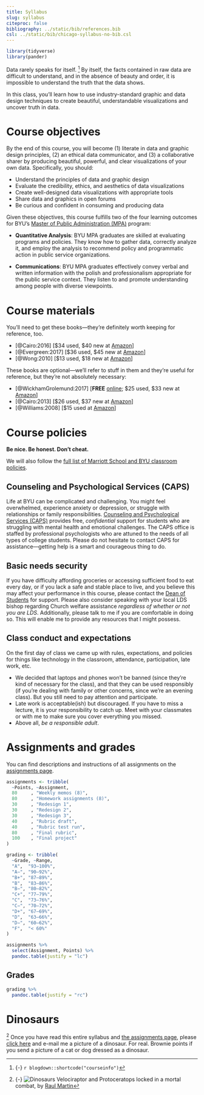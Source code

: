 ```yaml
---
title: Syllabus
slug: syllabus
citeproc: false
bibliography: ../static/bib/references.bib
csl: ../static/bib/chicago-syllabus-no-bib.csl
---
```


```r
library(tidyverse)
library(pander)
```

<span class="newthought">Data rarely speaks for itself.</span> [^courseinfo] By itself, the facts contained in raw data are difficult to understand, and in the absence of beauty and order, it is impossible to understand the truth that the data shows.

In this class, you'll learn how to use industry-standard graphic and data design techniques to create beautiful, understandable visualizations and uncover truth in data.

[^courseinfo]: {-}
  `r blogdown::shortcode("courseinfo")`


# Course objectives

By the end of this course, you will become (1) literate in data and graphic design principles, (2) an ethical data communicator, and (3) a collaborative sharer by producing beautiful, powerful, and clear visualizations of your own data. Specifically, you should:

- Understand the principles of data and graphic design
- Evaluate the credibility, ethics, and aesthetics of data visualizations
- Create well-designed data visualizations with appropriate tools
- Share data and graphics in open forums
- Be curious and confident in consuming and producing data

Given these objectives, this course fulfills two of the four learning outcomes for BYU's [Master of Public Administration (MPA)](https://marriottschool.byu.edu/mpa/) program: 

- **Quantitative Analysis**: BYU MPA graduates are skilled at evaluating programs and policies. They know how to gather data, correctly analyze it, and employ the analysis to recommend policy and programmatic action in public service organizations.

- **Communications**: BYU MPA graduates effectively convey verbal and written information with the polish and professionalism appropriate for the public service context. They listen to and promote understanding among people with diverse viewpoints.


# Course materials

You'll need to get these books—they're definitely worth keeping for reference, too.

- [@Cairo:2016] [$34 used, $40 new at [Amazon](https://www.amazon.com/Truthful-Art-Data-Charts-Communication/dp/0321934075)]
- [@Evergreen:2017] [$36 used, $45 new at [Amazon](https://www.amazon.com/Effective-Data-Visualization-Right-Chart/dp/1506303056)]
- [@Wong:2010] [$13 used, $18 new at [Amazon](https://www.amazon.com/Street-Journal-Guide-Information-Graphics/dp/0393347281)]

These books are optional—we'll refer to stuff in them and they're useful for reference, but they're not absolutely necessary:

- [@WickhamGrolemund:2017] [**FREE** [online](http://r4ds.had.co.nz/); $25 used, $33 new at [Amazon](https://www.amazon.com/R-Data-Science-Hadley-Wickham/dp/1491910399/)]
- [@Cairo:2013] [$26 used, $37 new at [Amazon](https://www.amazon.com/Functional-Art-introduction-information-visualization/dp/0321834739)]
- [@Williams:2008] [$15 used at [Amazon](https://www.amazon.com/Non-Designers-Design-Type-Books-Deluxe/dp/0321534050)]


# Course policies

**Be nice. Be honest. Don't cheat.**

We will also follow the [full list of Marriott School and BYU classroom policies](https://marriottschool.byu.edu/policies/classroom/).


## Counseling and Psychological Services (CAPS)

Life at BYU can be complicated and challenging. You might feel overwhelmed, experience anxiety or depression, or struggle with relationships or family responsibilities. [Counseling and Psychological Services (CAPS)](https://caps.byu.edu/) provides free, *confidential* support for students who are struggling with mental health and emotional challenges. The CAPS office is staffed by professional psychologists who are attuned to the needs of all types of college students. Please do not hesitate to contact CAPS for assistance—getting help is a smart and courageous thing to do.


## Basic needs security

If you have difficulty affording groceries or accessing sufficient food to eat every day, or if you lack a safe and stable place to live, and you believe this may affect your performance in this course, please contact the [Dean of Students](https://deanofstudents.byu.edu/) for support. Please also consider speaking with your local LDS bishop regarding Church welfare assistance *regardless of whether or not you are LDS*. Additionally, please talk to me if you are comfortable in doing so. This will enable me to provide any resources that I might possess.


## Class conduct and expectations

On the first day of class we came up with rules, expectations, and policies for things like technology in the classroom, attendance, participation, late work, etc.

- We decided that laptops and phones won't be banned (since they're kind of necessary for the class), and that they can be used responsibly (if you're dealing with family or other concerns, since we're an evening class). But you still need to pay attention and participate.
- Late work is acceptable(ish) but discouraged. If you have to miss a lecture, it is your responsibility to catch up. Meet with your classmates or with me to make sure you cover everything you missed.
- Above all, *be a responsible adult*.


# Assignments and grades

You can find descriptions and instructions of all assignments on the [assignments page](/assignments/).

```r
assignments <- tribble(
  ~Points, ~Assignment,
  80     , "Weekly memos (8)",
  80     , "Homework assignments (8)",
  30     , "Redesign 1",
  30     , "Redesign 2",
  30     , "Redesign 3",
  40     , "Rubric draft",
  40     , "Rubric test run",
  80     , "Final rubric",
  100    , "Final project"
)

grading <- tribble(
  ~Grade, ~Range,
  "A",  "93–100%",
  "A−", "90–92%",
  "B+", "87–89%",
  "B",  "83–86%",
  "B−", "80–82%",
  "C+", "77–79%",
  "C",  "73–76%",
  "C−", "70–72%",
  "D+", "67–69%",
  "D",  "63–66%",
  "D−", "60–62%",
  "F",  "< 60%"
)
```

```r
assignments %>% 
  select(Assignment, Points) %>% 
  pandoc.table(justify = "lc")
```

## Grades

```r
grading %>%
  pandoc.table(justify = "rc")
```


# Dinosaurs

[^dinosaurs] Once you have read this entire syllabus and [the assignments page](/assignments/), please [click here](mailto:andrew_heiss@byu.edu) and e-mail me a picture of a dinosaur. For real. Brownie points if you send a picture of a cat or dog dressed as a dinosaur.

[^dinosaurs]: {-}
  ![Dinosaurs](/images/dinosaurs.jpg) Velociraptor and Protoceratops locked in a mortal combat, by [Raul Martin](https://dx.doi.org/10.1371/journal.pbio.0000040)
